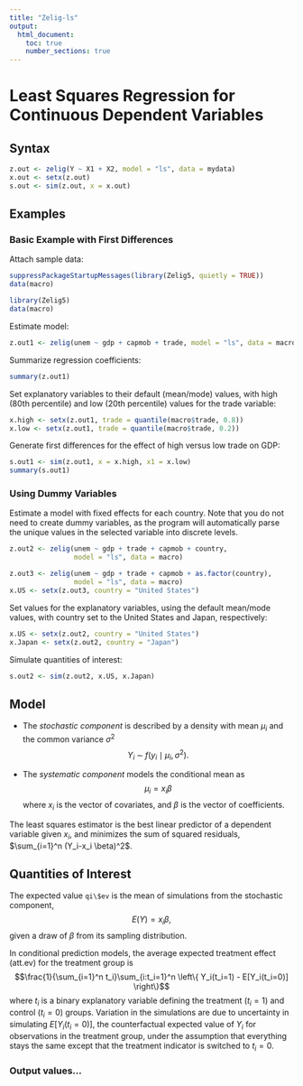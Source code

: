 ```yaml
---
title: "Zelig-ls"
output:
  html_document:
    toc: true
    number_sections: true
---
```


<!--
%\VignetteEngine{knitr::knitr}
%\VignetteIndexEntry{Model: Zelig-ls}
-->

# Least Squares Regression for Continuous Dependent Variables

## Syntax

```r
z.out <- zelig(Y ~ X1 + X2, model = "ls", data = mydata)
x.out <- setx(z.out)
s.out <- sim(z.out, x = x.out)
```
    
## Examples

### Basic Example with First Differences

Attach sample data:

```r
suppressPackageStartupMessages(library(Zelig5, quietly = TRUE))
data(macro)
```


```r
library(Zelig5)
data(macro)
```

Estimate model:

```r
z.out1 <- zelig(unem ~ gdp + capmob + trade, model = "ls", data = macro)
```

Summarize regression coefficients:

```r
summary(z.out1)
```

Set explanatory variables to their default (mean/mode) values, with high (80th percentile) and low (20th percentile) values for the trade variable:

```r
x.high <- setx(z.out1, trade = quantile(macro$trade, 0.8))
x.low <- setx(z.out1, trade = quantile(macro$trade, 0.2))
```

Generate first differences for the effect of high versus low trade on GDP:

```r
s.out1 <- sim(z.out1, x = x.high, x1 = x.low)
summary(s.out1)
```

### Using Dummy Variables

Estimate a model with fixed effects for each country. Note that you do not need to create dummy variables, as the program will automatically parse the unique values in the selected variable into discrete levels.

```r
z.out2 <- zelig(unem ~ gdp + trade + capmob + country,
                model = "ls", data = macro)

z.out3 <- zelig(unem ~ gdp + trade + capmob + as.factor(country),
                model = "ls", data = macro)
x.US <- setx(z.out3, country = "United States")
```

Set values for the explanatory variables, using the default mean/mode values, with country set to the United States and Japan, respectively:

```r
x.US <- setx(z.out2, country = "United States")
x.Japan <- setx(z.out2, country = "Japan")
```

Simulate quantities of interest:

```r
s.out2 <- sim(z.out2, x.US, x.Japan)
```

## Model

- The _stochastic component_ is described by a density with mean $\mu_i$ and the common variance $\sigma^2$
  $$Y_i \; \sim \; f(y_i \mid \mu_i, \sigma^2).$$
  
- The _systematic component_ models the conditional mean as
  $$\mu_i =  x_i \beta$$
  where $x_i$ is the vector of covariates, and $\beta$ is the vector of coefficients.

 The least squares estimator is the best linear predictor of a dependent variable given $x_i$, and minimizes the sum of squared residuals, $\sum_{i=1}^n (Y_i-x_i \beta)^2$.

## Quantities of Interest

The expected value `qi\$ev` is the mean of simulations
  from the stochastic component,  
$$ E(Y) = x_i \beta,$$
given a draw of $\beta$ from its sampling distribution. 

In conditional prediction models, the average expected treatment
  effect (att.ev) for the treatment group is 
    $$\frac{1}{\sum_{i=1}^n t_i}\sum_{i:t_i=1}^n \left\{ Y_i(t_i=1) -
      E[Y_i(t_i=0)] \right\}$$
    where $t_i$ is a binary explanatory variable defining the treatment
    ($t_i=1$) and control ($t_i=0$) groups.  Variation in the
    simulations are due to uncertainty in simulating $E[Y_i(t_i=0)]$,
    the counterfactual expected value of $Y_i$ for observations in the
    treatment group, under the assumption that everything stays the
    same except that the treatment indicator is switched to $t_i=0$.

### Output values...



